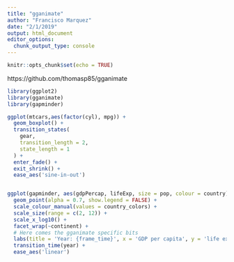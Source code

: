 ```yaml
---
title: "gganimate"
author: "Francisco Marquez"
date: "2/1/2019"
output: html_document
editor_options: 
  chunk_output_type: console
---
```


```r
knitr::opts_chunk$set(echo = TRUE)
```

https://github.com/thomasp85/gganimate

```r

library(ggplot2)
library(gganimate)
library(gapminder)

ggplot(mtcars,aes(factor(cyl), mpg)) +
  geom_boxplot() +
  transition_states(
    gear,
    transition_length = 2,
    state_length = 1
  ) +
  enter_fade() +
  exit_shrink() +
  ease_aes('sine-in-out')


ggplot(gapminder, aes(gdpPercap, lifeExp, size = pop, colour = country)) +
  geom_point(alpha = 0.7, show.legend = FALSE) +
  scale_colour_manual(values = country_colors) +
  scale_size(range = c(2, 12)) +
  scale_x_log10() +
  facet_wrap(~continent) +
  # Here comes the gganimate specific bits
  labs(title = 'Year: {frame_time}', x = 'GDP per capita', y = 'life expectancy') +
  transition_time(year) +
  ease_aes('linear')
```
